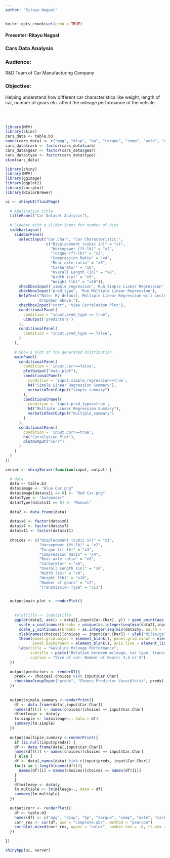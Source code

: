 ---
author: "Ritayu Nagpal"
---

```{r setup, include=FALSE}
knitr::opts_chunk$set(echo = TRUE)
```

#### Presenter: Ritayu Nagpal

### Cars Data Analysis

### Audience:
R&D Team of Car Manufacturing Company

### Objective:
Helping understand how different car characteristics like weight, length of car, number of gears etc. affect the mileage performance of the vehicle.  

<br></br>

```{r echo=FALSE, warning=FALSE, message = FALSE}
library(MPV)
library(skimr)
cars_data <- table.b3
names(cars_data) <- c("mpg", "disp", "hp", "torque", "comp", "axle", "carb", "gear", "length", "width", "weight", "type")
cars_data$carb <- factor(cars_data$carb)
cars_data$gear <- factor(cars_data$gear)
cars_data$type <- factor(cars_data$type)
skim(cars_data)
```


```{r echo=FALSE, warning=FALSE, message = FALSE, eval = FALSE}
library(shiny)
library(MPV)
library(ggimage)
library(ggplot2)
library(corrplot)
library(RColorBrewer)

ui <- shinyUI(fluidPage(
  
  # Application title
  titlePanel("Car Dataset Analysis"),
  
  # Sidebar with a slider input for number of bins
  sidebarLayout(
    sidebarPanel(
      selectInput("Car.Char", "Car Characteristic:",
                  c("Displacement (cubic in)" = "x1",
                    "Horsepower (ft-lb)" = "x2",
                    "Torque (ft-lb)" = "x3",
                    "Compression Ratio" = "x4",
                    "Rear axle ratio" = "x5",
                    "Carburetor" = "x6",
                    "Overall Length (in)" = "x8",
                    "Width (in)" = "x9",
                    "Weight (lb)" = "x10")),
      checkboxInput('simple_regression','Run Simple Linear Regression'),
      checkboxInput("pred_type", 'Run Multiple Linear Regression'),
      helpText("Note: By default, Multiple Linear Regression will include the variable selected in
               dropdown above."),
      checkboxInput("corr", 'View Correlation Plot'),
      conditionalPanel(
        condition = "input.pred_type == true",
        uiOutput('predictors')
      ),
      conditionalPanel(
        condition = "input.pred_type == false",
      )
    ),
    
    # Show a plot of the generated distribution
    mainPanel(
      conditionalPanel(
        condition = 'input.corr==false',
        plotOutput("main_plot"),        
        conditionalPanel(
          condition = 'input.simple_regression==true',
          h4("Simple Linear Regression Summary"),
          verbatimTextOutput("simple_summary")
        ),
        conditionalPanel(
          condition = 'input.pred_type==true',
          h4("Multiple Linear Regression Summary"),
          verbatimTextOutput("multiple_summary")
        )
      ),
      conditionalPanel(
        condition = 'input.corr==true',
        h4("Correlation Plot"),
        plotOutput("corr")
      )
    )
  )
))

server <- shinyServer(function(input, output) {
  
  # data
  data <- table.b3
  data$image <- "Blue Car.png"
  data$image[data$x11 == 0] <- "Red Car.png"
  data$Type <- "Automatic"
  data$Type[data$x11 == 0] <- "Manual"
  
  data2 <- data.frame(data)
  
  data$x6 <- factor(data$x6)
  data$x7 <- factor(data$x7)
  data$x11 <- factor(data$x11)
  
  choices <- c("Displacement (cubic in)" = "x1",
               "Horsepower (ft-lb)" = "x2",
               "Torque (ft-lb)" = "x3",
               "Compression Ratio" = "x4",
               "Rear axle ratio" = "x5",
               "Carburetor" = "x6",
               "Overall Length (in)" = "x8",
               "Width (in)" = "x9",
               "Weight (lb)" = "x10",
               "Number of gears" = "x7",
               "Transmission Type" = "x11")
  

  output$main_plot <- renderPlot({
    
    
    #plotTitle <- input$title
    ggplot(data2, aes(x = data2[,input$Car.Char], y)) + geom_point(aes(color = Type)) + scale_color_manual(values = c("blue", "red")) + geom_image(aes(image=image), size=data2$x7/75) +
      scale_x_continuous(breaks = unique(as.integer(seq(min(data2[,input$Car.Char], na.rm = TRUE)-2, max(data2[,input$Car.Char], na.rm = TRUE)+2, by = (max(data2[,input$Car.Char], na.rm = TRUE)+2-min(data2[,input$Car.Char], na.rm = TRUE)+2)/10)))) +
      scale_y_continuous(breaks = as.integer(seq(min(data2$y, na.rm = TRUE)-1, max(data2$y, na.rm = TRUE)+1, by = 5))) + 
      xlab(names(choices)[choices == input$Car.Char]) + ylab("Miles/gallon") + 
      theme(panel.grid.major = element_blank(), panel.grid.minor = element_blank(),
            panel.background = element_blank(), axis.line = element_line(colour = "black"), plot.title = element_text(colour = "black", size = 20, face = "bold", hjust = 0.5), plot.caption = element_text(color = "black", size = 12, face="bold.italic"), plot.subtitle = element_text(size = 13, hjust = 0.5)) + 
      labs(title = "Gasoline Mileage Performance",
           subtitle = paste("Relation between mileage, car type, transmission speed and", names(choices)[choices == input$Car.Char]),
           caption = "Size of car: Number of Gears: 3,4 or 5")
  })
  
  output$predictors <- renderUI({
    predx <- choices[!choices %in% input$Car.Char]
    checkboxGroupInput("predx", "Choose Predictor Varaible(s)", predx)
  })
    
  
  output$simple_summary <-renderPrint({
    df <- data.frame(data[,input$Car.Char])
    names(df)[1] <- names(choices)[choices == input$Car.Char]
    df$mileage <- data$y
    lm.simple <- lm(mileage~., data = df)
    summary(lm.simple)
  })    
  
  output$multiple_summary <-renderPrint({
    if (is.null(input$predx)) {
    df <- data.frame(data[,input$Car.Char])
    names(df)[1] <- names(choices)[choices == input$Car.Char]
    } else {
    df <- data[,names(data) %in% c(input$predx, input$Car.Char)]
    for(i in 1:length(names(df))){
      names(df)[i] = names(choices)[choices == names(df)[i]]
    }
    }
    df$mileage <- data$y
    lm.multiple <- lm(mileage~., data = df)
    summary(lm.multiple)
  })
  
  output$corr <- renderPlot({
    df <- table.b3
    names(df) <- c("mpg", "disp", "hp", "torque", "comp", "axle", "carb", "gear", "length", "width", "weight", "type")
    corr_res <- cor(df, use = "complete.obs", method = "pearson")
    corrplot.mixed(corr_res, upper = "color", number.cex = .8, tl.cex = 0.8)
  })
  
})

shinyApp(ui, server)
```
